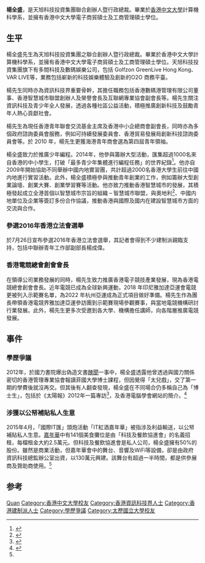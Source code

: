 {{advert|time=2020-04-22T15:21:32+00:00}}
{{Infobox Person
|name        = 楊全盛<br />Eric Yeung
|image       =
|nationality = {{CHN-HKG}}
|education = 電子商貿碩士及工商管理碩士學位
|occupation  = 天旭科技投資集團 (Skyzer VC Group) 之聯合創辦人暨行政總裁<br />
}}

'''楊全盛'''{{JP}}，是天旭科技投資集團聯合創辦人暨行政總裁。畢業於[[香港中文大學|香港中文大學]]計算機科學系，並擁有香港中文大學電子商貿碩士及工商管理碩士學位。

== 生平 ==
楊全盛先生為天旭科技投資集團之聯合創辦人暨行政總裁。畢業於香港中文大學計算機科學系，並擁有香港中文大學電子商貿碩士及工商管理碩士學位。天旭科技投資集團旗下有多間科技及數碼娛樂公司，包括 Golfzon GreenLive Hong Kong、VAR LIVE等，業務包括嶄新的科技娛樂體驗及創新的O2O 商務平臺。

楊先生同時亦為資訊科技界重要骨幹，其擔任職務包括香港數碼港管理有限公司董事、香港智慧城市聯盟創辦人及榮譽會長及互聯網專業協會副會長等。楊先生關注資訊科技及青少年全人發展，透過各種社區公益活動，積極推廣創新科技及鼓勵青年人熱心貢獻社會。

楊先生為現任香港青年聯會交流基金主席及香港中小企總商會副會長，同時亦為多個政府諮詢委員會服務，例如可持續發展委員會、香港貿易發展局創新科技諮詢委員會等。於 2010 年，楊先生更獲海港青年商會選為第四屆青年領袖。

楊全盛致力於推廣少年編程。2014年，他參與籌辦大型活動，匯集超過1000名來自香港的中小學生，打破「最多青少年集體進行編程任務」的世界紀錄<ref>{{Cite web|url=http://www.1000youthcodejam.com/#!home-chi/cqsq|title=Cyberport Youth Coding Jam 1000|accessdate=2016-07-24|work=Cyberport Youth Coding Jam 1000|archive-url=https://web.archive.org/web/20160822163955/http://www.1000youthcodejam.com/#!home-chi/cqsq|archive-date=2016-08-22|dead-url=yes}}</ref>。他亦自2009年開始協助不同舉辦中國内地實習團，共計超過2000名香港大學生前往中國内地進行實習活動。此外，楊全盛積極參與推動青年創業的工作，例如籌辦大型創業論壇、創業大賽、創業學習賽等活動。他亦致力推動香港智慧城市的發展，其積極發起成立全港首個以智慧城市宗旨的組織 – 智慧城市聯盟，與奧地利<ref>{{Cite web|url=http://topick.hket.com/article/1236637/%25E3%2580%2590%25E7%25A7%2591%25E6%258A%2580%25E5%25BF%25AB%25E8%25A8%258A%25E3%2580%2591%25E6%259C%25AC%25E6%25B8%25AF%25E8%2588%2587%25E5%25A5%25A7%25E5%259C%25B0%25E5%2588%25A9%25E4%25BA%25A4%25E6%25B5%2581%25E7%2599%25BC%25E5%25B1%2595%25E6%2599%25BA%25E6%2585%25A7%25E5%259F%258E%25E5%25B8%2582|title=【科技快訊】本港與奧地利交流發展智慧城市 - 香港經濟日報 - TOPick - 新聞 - 社會|accessdate=2016-07-24|language=zh-hk|archive-date=2016-09-17|archive-url=https://web.archive.org/web/20160917165442/http://topick.hket.com/article/1236637/%E3%80%90%E7%A7%91%E6%8A%80%E5%BF%AB%E8%A8%8A%E3%80%91%E6%9C%AC%E6%B8%AF%E8%88%87%E5%A5%A7%E5%9C%B0%E5%88%A9%E4%BA%A4%E6%B5%81%E7%99%BC%E5%B1%95%E6%99%BA%E6%85%A7%E5%9F%8E%E5%B8%82|dead-url=no}}</ref>、中國内地單位及企業等簽訂多份合作協議，推動香港與國際及國内在建設智慧城市方面的交流與合作。

===參選2016年香港立法會選舉===
於7月26日宣布參選2016年香港立法會選舉，其記者會得到不少建制派親臨支持，包括中聯辦青年工作部副部長楊成偉。

=== 香港電競總會創會會長===
在領導公司業務發展的同時，楊先生致力推廣香港電子競技產業發展，現為香港電競總會創會會長。近年電競已成為全球新興運動，2018 年印尼雅加達亞運會電競更被列入示範賽名單，為2022 年杭州亞運成為正式項目做好準備。楊先生作為團長帶領香港電競界雅加達亞運參訪團到示範賽現場參觀賽事，與當地電競機構研討行業發展。此外，楊先生更多次受邀到各大學、機構擔任講師，向各階層推廣電競發展。

== 事件 ==
=== 學歷爭議 ===
2012年，於國力書院爆出偽造文書[[國力書院偽造文書醜聞|醜聞]]一事中，楊全盛透露他曾透過與國力關係密切的香港管理專業協會報讀菲國大學博士課程，但因覺得「太兒戲」，交了第一期的學費後就沒再交。但其後有人翻查發現，楊全盛在不同場合仍多稱自己為「博士生」，包括於《太陽報》2012年一篇專訪<ref>{{cite web|url=http://the-sun.on.cc/cnt/news/20120102/00410_010.html|title=SUN世代：A+機迷編寫IT王國 - 太陽報|publisher=|access-date=2012-06-07|archive-date=2016-03-05|archive-url=https://web.archive.org/web/20160305002439/http://the-sun.on.cc/cnt/news/20120102/00410_010.html|dead-url=no}}</ref>，及香港電腦學會網站的簡介。<ref>{{cite web|url=https://www.thestandnews.com/politics/%E5%BB%BA%E5%88%B6it%E7%B4%85%E4%BA%BA%E6%A5%8A%E5%85%A8%E7%9B%9B-%E6%9B%BE%E5%A0%B1%E8%AE%80%E8%8F%B2%E5%9C%8B%E5%A4%A7%E5%AD%B8%E5%8D%9A%E5%A3%AB-6%E5%B9%B4%E5%86%87%E4%BA%A4%E5%AD%B8%E8%B2%BB%E4%BB%8D%E8%87%AA%E7%A8%B1-%E5%8D%9A%E5%A3%AB%E7%94%9F/|title=建制IT紅人楊全盛　曾報讀菲國大學　6年冇交學費仍自稱「博士生」 - 立場報道 - 立場新聞|publisher=|access-date=2016-08-04|archive-date=2016-09-17|archive-url=https://web.archive.org/web/20160917014856/https://www.thestandnews.com/politics/%E5%BB%BA%E5%88%B6it%E7%B4%85%E4%BA%BA%E6%A5%8A%E5%85%A8%E7%9B%9B-%E6%9B%BE%E5%A0%B1%E8%AE%80%E8%8F%B2%E5%9C%8B%E5%A4%A7%E5%AD%B8%E5%8D%9A%E5%A3%AB-6%E5%B9%B4%E5%86%87%E4%BA%A4%E5%AD%B8%E8%B2%BB%E4%BB%8D%E8%87%AA%E7%A8%B1-%E5%8D%9A%E5%A3%AB%E7%94%9F/|dead-url=no}}</ref>

=== 涉獲以公帑補貼私人生意 ===
2015年4月，「國際IT匯」頭炮活動「IT紅酒嘉年華」被指涉及利益輸送，以公帑補貼私人生意。[[狂歡節|嘉年華]]中有141個美食攤位是由「科技及餐飲協進會」的名義招租，每檔租金大約2.5萬元。但科技及餐飲協進會是私人公司，楊全盛擁有50%的股份。雖然是商業活動，但嘉年華會中的舞台、音響及WiFi等設備，卻是由政府資訊科技總監辦公室出資，以130萬元興建。該舞台有超過一半時間，都是供參展商及贊助商使用。<ref name="thestandnews.com"/>

== 参考 ==
{{reflist}}

{{中华全国青年联合会第十二届委员会}}

{{Authority control}}
{{DEFAULTSORT:Yang杨}}
[[Category:楊姓|Quan]]
[[Category:香港中文大學校友|Category:香港中文大學校友]]
[[Category:香港資訊科技界人士|Category:香港資訊科技界人士]]
[[Category:香港建制派人士|Category:香港建制派人士]]
[[Category:學歷爭議|Category:學歷爭議]]
[[Category:太歷國立大學校友|Category:太歷國立大學校友]]